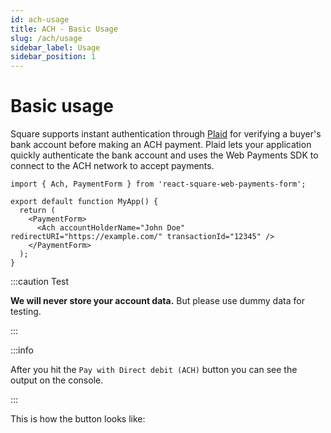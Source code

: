 ```yaml
---
id: ach-usage
title: ACH - Basic Usage
slug: /ach/usage
sidebar_label: Usage
sidebar_position: 1
---
```



# Basic usage

Square supports instant authentication through [Plaid](https://plaid.com/products/auth) for verifying a buyer's bank account before making an ACH payment. Plaid lets your application quickly authenticate the bank account and uses the Web Payments SDK to connect to the ACH network to accept payments.

```tsx
import { Ach, PaymentForm } from 'react-square-web-payments-form';

export default function MyApp() {
  return (
    <PaymentForm>
      <Ach accountHolderName="John Doe" redirectURI="https://example.com/" transactionId="12345" />
    </PaymentForm>
  );
}
```

:::caution Test

**We will never store your account data.** But please use dummy data for testing.

:::

:::info

After you hit the `Pay with Direct debit (ACH)` button you can see the output on the console.

:::

This is how the button looks like:

<PaymentForm>
  <Ach
    accountHolderName="John Doe"
    redirectURI="https://example.com/"
    transactionId="12345"
    callbacks={{
      open(data) {
        console.log('open', data);
      },
    }}
  />
</PaymentForm>
